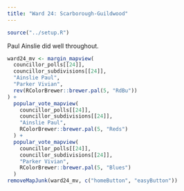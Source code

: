 ```yaml
---
title: "Ward 24: Scarborough-Guildwood"
---
```


```r
source("../setup.R")
```

Paul Ainslie did well throughout.

```r
ward24_mv <- margin_mapview(
  councillor_polls[[24]], 
  councillor_subdivisions[[24]],
  "Ainslie Paul",
  "Parker Vivian",
  rev(RColorBrewer::brewer.pal(5, "RdBu"))
) +
  popular_vote_mapview(
    councillor_polls[[24]], 
    councillor_subdivisions[[24]],
    "Ainslie Paul",
    RColorBrewer::brewer.pal(5, "Reds")
  ) +
  popular_vote_mapview(
    councillor_polls[[24]], 
    councillor_subdivisions[[24]],
    "Parker Vivian",
    RColorBrewer::brewer.pal(5, "Blues")
  )
removeMapJunk(ward24_mv, c("homeButton", "easyButton"))
```
